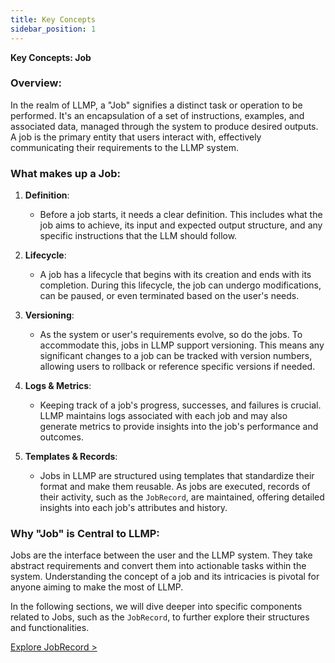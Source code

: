 ```yaml
---
title: Key Concepts
sidebar_position: 1
---
```


**Key Concepts: Job**

### Overview:

In the realm of LLMP, a "Job" signifies a distinct task or operation to be performed. It's an encapsulation of a set of instructions, examples, and associated data, managed through the system to produce desired outputs. A job is the primary entity that users interact with, effectively communicating their requirements to the LLMP system.

### What makes up a Job:

1. **Definition**:
    - Before a job starts, it needs a clear definition. This includes what the job aims to achieve, its input and expected output structure, and any specific instructions that the LLM should follow.

2. **Lifecycle**:
    - A job has a lifecycle that begins with its creation and ends with its completion. During this lifecycle, the job can undergo modifications, can be paused, or even terminated based on the user's needs.

3. **Versioning**:
    - As the system or user's requirements evolve, so do the jobs. To accommodate this, jobs in LLMP support versioning. This means any significant changes to a job can be tracked with version numbers, allowing users to rollback or reference specific versions if needed.

4. **Logs & Metrics**:
    - Keeping track of a job's progress, successes, and failures is crucial. LLMP maintains logs associated with each job and may also generate metrics to provide insights into the job's performance and outcomes.

5. **Templates & Records**:
    - Jobs in LLMP are structured using templates that standardize their format and make them reusable. As jobs are executed, records of their activity, such as the `JobRecord`, are maintained, offering detailed insights into each job's attributes and history.

### Why "Job" is Central to LLMP:

Jobs are the interface between the user and the LLMP system. They take abstract requirements and convert them into actionable tasks within the system. Understanding the concept of a job and its intricacies is pivotal for anyone aiming to make the most of LLMP.

In the following sections, we will dive deeper into specific components related to Jobs, such as the `JobRecord`, to further explore their structures and functionalities.

[Explore JobRecord >](key-concepts/job/job-record)
